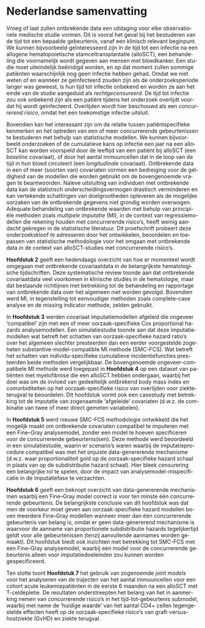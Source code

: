 # Nederlandse samenvatting {.unnumbered}

::: {lang=nl}
Vroeg of laat zullen ontbrekende data een uitdaging voor elke observationele medische studie vormen. Dit is vooral het geval bij het bestuderen van de tijd tot een bepaalde gebeurtenis, vanaf een klinisch relevant beginpunt. We kunnen bijvoorbeeld geïnteresseerd zijn in de tijd tot een infectie na een allogene hematopoietische stamceltransplantatie (alloSCT), een behandeling die voornamelijk wordt gegeven aan mensen met bloedkanker. Een studie moet uiteindelijk beëindigd worden, en op dat moment zullen sommige patiënten waarschijnlijk nog geen infectie hebben gehad. Omdat we niet weten of en wanneer ze geïnfecteerd zouden zijn als de onderzoeksperiode langer was geweest, is hun tijd tot infectie onbekend en worden ze aan het einde van de studie aangeduid als *rechtgecensureerd*. De tijd tot infectie zou ook onbekend zijn als een patiënt tijdens het onderzoek overlijdt voordat hij wordt geïnfecteerd. Overlijden wordt hier beschouwd als een *concurrerend risico*, omdat het een toekomstige infectie uitsluit.

Bovendien kan het interessant zijn om de relatie tussen patiëntspecifieke kenmerken en het optreden van een of meer concurrerende gebeurtenissen te bestuderen met behulp van statistische modellen. We kunnen bijvoorbeeld onderzoeken of de cumulatieve kans op infectie een jaar na een alloSCT kan worden voorspeld door de leeftijd van een patiënt bij alloSCT (een *baseline* covariaat), of door het aantal immuuncellen dat in de loop van de tijd in hun bloed circuleert (een *longitudinale* covariaat). Ontbrekende data in een of meer (soorten van) covariaten vormen een bedreiging voor de geldigheid van de modellen die worden gebruikt om de bovengenoemde vragen te beantwoorden. Naïeve uitsluiting van individuen met ontbrekende data kan de statistisch onderscheidingsvermogen drastisch verminderen en kan vertekende schattingen van doelgrootheden opleveren als de mogelijke oorzaken van de ontbrekende gegevens niet grondig worden overwogen. Adequate behandeling van ontbrekende waarden met behulp van principiële methoden zoals *multipele imputatie* (MI), in de context van regressiemodellen die rekening houden met concurrerende risico's, heeft weinig aandacht gekregen in de statistische literatuur. Dit proefschrift probeert deze onderzoekskloof te adresseren door het ontwikkelen, beoordelen en toepassen van statistische methodologie voor het omgaan met ontbrekende data in de context van alloSCT-studies met concurrerende risico's.

**Hoofdstuk 2** geeft een hedendaags overzicht van hoe er momenteel wordt omgegaan met ontbrekende covariaatdata in de belangrijkste hematologische tijdschriften. Deze systematische review toonde aan dat ontbrekende covariaatdata veel voorkomen in klinische studies in de hematologie, maar dat bestaande richtlijnen met betrekking tot de behandeling en rapportage van ontbrekende data over het algemeen niet worden gevolgd. Bovendien werd MI, in tegenstelling tot eenvoudiger methoden zoals complete-case analyse en de missing indicator methode, zelden gebruikt.

In **Hoofdstuk 3** werden covariaat imputatiemodellen afgeleid die ongeveer 'compatibel' zijn met een of meer oorzaak-specifieke Cox proportional hazards analysemodellen. Een simulatiestudie toonde aan dat deze imputatiemodellen wat betreft het schatten van oorzaak-specifieke hazard ratio's over het algemeen slechter presteerden dan een eerder voorgestelde zogeheten substantive-model-compatible MI methode (SMC-FCS). Wat betreft het schatten van individu-specifieke cumulatieve incidentiefuncties presteerden beide methoden vergelijkbaar. De bovengenoemde ongeveer-compatibele MI methode werd toegepast in **Hoofdstuk 4** op een dataset van patiënten met myelofibrose die een alloSCT hebben ondergaan, waarbij het doel was om de invloed van gedeeltelijk ontbrekend body mass index en comorbiditeiten op het oorzaak-specifieke risico van overlijden voor ziekteterugval te beoordelen. Dit hoofdstuk vormt ook een casestudy met betrekking tot de imputatie van zogenaamde 'afgeleide' covariaten (d.w.z. de combinatie van twee of meer direct gemeten variabelen). 

In **Hoofdstuk 5** werd nieuwe SMC-FCS methodologie ontwikkeld die het mogelijk maakt om ontbrekende covariaten compatibel te imputeren met een Fine--Gray analysemodel, zonder een model te hoeven specificeren voor de concurrerende gebeurtenis(sen). Deze methode werd beoordeeld in een simulatiestudie, waarin er scenario's waren waarbij de imputatieprocedure compatibel was met het onjuiste data-genererende mechanisme (d.w.z. waar proportionaliteit gold op de oorzaak-specifieke hazard schaal in plaats van op de subdistributie hazard schaal). Hier bleek censurering een belangrijke rol te spelen, door de impact van analysemodel-mispecificatie in de imputatiefase te verzachten.

**Hoofdstuk 6** geeft een beknopt overzicht van data-genererende mechanismen waarbij een Fine--Gray model correct is voor ten minste één concurrerende gebeurtenis. De belangrijkste conclusie van dit hoofdstuk was dat men de voorkeur moet geven aan oorzaak-specifieke hazard modellen boven meerdere Fine--Gray modellen wanneer meer dan één concurrerende gebeurtenis van belang is, omdat er geen data-genererend mechanisme is waarvoor de aanname van proportionele subdistributie hazards tegelijkertijd geldt voor alle gebeurtenissen (tenzij aanvullende aannames worden gemaakt). Dit hoofdstuk biedt ook inzichten met betrekking tot SMC-FCS met een  Fine--Gray analysemodel, waarbij een model voor de concurrerende gebeurtenis alleen voor imputatiedoeleinden zou kunnen worden gespecificeerd.

Ten slotte toont **Hoofdstuk 7** het gebruik van zogenoemde *joint models* voor het analyseren van de trajecten van het aantal immuuncellen voor een cohort acute leukemiepatiënten in de eerste 6 maanden na een alloSCT met T-celdepletie. De resultaten onderstreepten het belang van het in aanmerking nemen van concurrerende risico's in het tijd-tot-gebeurtenis submodel, waarbij met name de 'huidige waarde' van het aantal CD4+ cellen tegengestelde effecten heeft op de oorzaak-specifieke risico's van graft-versus-hostziekte (GvHD) en ziekte terugval.
:::
